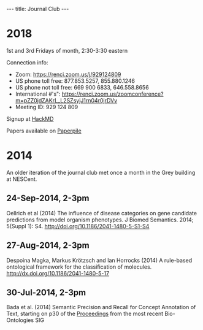 ---
title: Journal Club
---


= 2018 =
1st and 3rd Fridays of month, 2:30-3:30 eastern

Connection info:
* Zoom: https://renci.zoom.us/j/929124809
* US phone toll free: 877.853.5257, 855.880.1246
* US phone not toll free: 669 900 6833, 646.558.8656
* International #'s": https://renci.zoom.us/zoomconference?m=pZZ0jdZAKrL_L2SZsyjJ1rn04r0jrDVv
* Meeting ID: 929 124 809

Signup at [https://hackmd.io/FB8mQoBsSci5Aea1Y3KONw HackMD]

Papers available on [https://paperpile.com/shared/30ynCr Paperpile]

=2014=
An older iteration of the journal club met once a month in the Grey building at NESCent. 

== 24-Sep-2014, 2-3pm==
Oellrich et al (2014) The influence of disease categories on gene candidate predictions from model organism phenotypes. J Biomed Semantics. 2014; 5(Suppl 1): S4.
http://doi.org/10.1186/2041-1480-5-S1-S4

==27-Aug-2014, 2-3pm==
Despoina Magka, Markus Krötzsch and Ian Horrocks (2014) A rule-based ontological framework for the classification of molecules. http://dx.doi.org/10.1186/2041-1480-5-17

== 30-Jul-2014, 2-3pm==
Bada et al. (2014) Semantic Precision and Recall for Concept Annotation of Text, starting on p30 of the [https://docs.google.com/file/d/0B6AZUdKw1IVHQjI3MVFvWjFRWlE/edit Proceedings] from the most recent Bio-Ontologies SIG